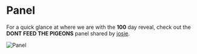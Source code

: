 # Panel

For a quick glance at where we are with the **100** day reveal, check out the **DONT FEED THE PIGEONS** panel shared by [josie](https://twitter.com/josiebellini).

![Panel](/_assets/_social/dftp.jpeg)